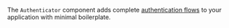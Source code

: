 The `Authenticator` component adds complete [authentication flows](https://docs.amplify.aws/lib/auth/getting-started/q/platform/react-native/)
to your application with minimal boilerplate.

```jsx expoSnack name=Basic file=../../../../../../examples/react-native/src/features/Authenticator/Basic/Example.tsx
```

